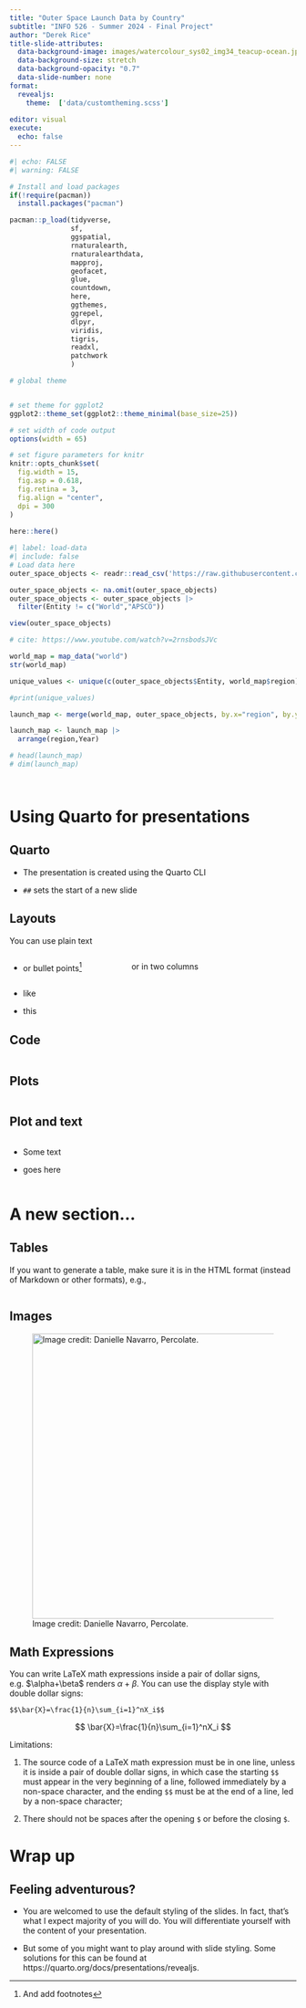 ```yaml
---
title: "Outer Space Launch Data by Country"
subtitle: "INFO 526 - Summer 2024 - Final Project"
author: "Derek Rice"
title-slide-attributes:
  data-background-image: images/watercolour_sys02_img34_teacup-ocean.jpg
  data-background-size: stretch
  data-background-opacity: "0.7"
  data-slide-number: none
format:
  revealjs:
    theme:  ['data/customtheming.scss']
  
editor: visual
execute:
  echo: false
---
```


```r
#| echo: FALSE
#| warning: FALSE

# Install and load packages
if(!require(pacman))
  install.packages("pacman")

pacman::p_load(tidyverse,
               sf,
               ggspatial,
               rnaturalearth,
               rnaturalearthdata,
               mapproj,
               geofacet,
               glue,
               countdown,
               here,
               ggthemes,
               ggrepel,
               dlpyr,
               viridis,
               tigris,
               readxl,
               patchwork
               )

# global theme 


# set theme for ggplot2
ggplot2::theme_set(ggplot2::theme_minimal(base_size=25))

# set width of code output
options(width = 65)

# set figure parameters for knitr
knitr::opts_chunk$set(
  fig.width = 15,
  fig.asp = 0.618,
  fig.retina = 3, 
  fig.align = "center",
  dpi = 300
)
                   
here::here()

```

```r
#| label: load-data
#| include: false
# Load data here
outer_space_objects <- readr::read_csv('https://raw.githubusercontent.com/rfordatascience/tidytuesday/master/data/2024/2024-04-23/outer_space_objects.csv')
```

```r
outer_space_objects <- na.omit(outer_space_objects)
outer_space_objects <- outer_space_objects |>
  filter(Entity != c("World","APSCO"))

view(outer_space_objects)
```

```r
# cite: https://www.youtube.com/watch?v=2rnsbodsJVc

world_map = map_data("world")
str(world_map)

```

```r
unique_values <- unique(c(outer_space_objects$Entity, world_map$region))

#print(unique_values)

```

```r

launch_map <- merge(world_map, outer_space_objects, by.x="region", by.y="Entity")

launch_map <- launch_map |>
  arrange(region,Year)

# head(launch_map)
# dim(launch_map)
```

```r



```

```r

```

# Using Quarto for presentations

## Quarto

-   The presentation is created using the Quarto CLI

-   `##` sets the start of a new slide

## Layouts

You can use plain text

::: columns
::: {.column width="40%"}
-   or bullet points[^1]
:::

::: {.column width="60%"}
or in two columns
:::
:::

[^1]: And add footnotes

-   like

-   this

## Code

```r


```

## Plots

```r

```

## Plot and text

::: columns
::: {.column width="50%"}
-   Some text

-   goes here
:::

::: {.column width="50%"}
```         
```
:::
:::

# A new section...

## Tables

If you want to generate a table, make sure it is in the HTML format (instead of Markdown or other formats), e.g.,

```r

```

## Images

![Image credit: Danielle Navarro, Percolate.](images/watercolour_sys02_img34_teacup-ocean.png){fig-align="center" width="500"}

## Math Expressions {.smaller}

You can write LaTeX math expressions inside a pair of dollar signs, e.g. \$\\alpha+\\beta\$ renders $\alpha + \beta$. You can use the display style with double dollar signs:

```         
$$\bar{X}=\frac{1}{n}\sum_{i=1}^nX_i$$
```

$$
\bar{X}=\frac{1}{n}\sum_{i=1}^nX_i
$$

Limitations:

1.  The source code of a LaTeX math expression must be in one line, unless it is inside a pair of double dollar signs, in which case the starting `$$` must appear in the very beginning of a line, followed immediately by a non-space character, and the ending `$$` must be at the end of a line, led by a non-space character;

2.  There should not be spaces after the opening `$` or before the closing `$`.

# Wrap up

## Feeling adventurous?

-   You are welcomed to use the default styling of the slides. In fact, that's what I expect majority of you will do. You will differentiate yourself with the content of your presentation.

-   But some of you might want to play around with slide styling. Some solutions for this can be found at https://quarto.org/docs/presentations/revealjs.
